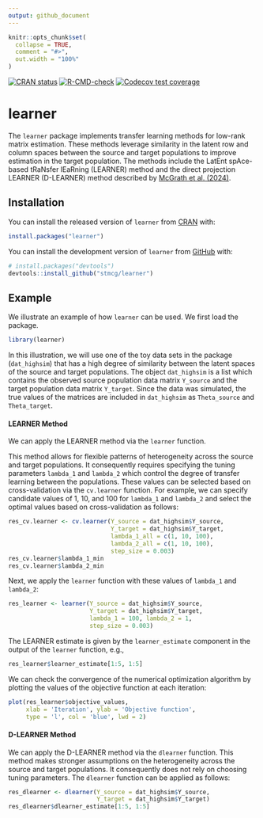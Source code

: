 ```yaml
---
output: github_document
---
```


<!-- README.md is generated from README.Rmd. Please edit that file -->

```r
knitr::opts_chunk$set(
  collapse = TRUE,
  comment = "#>",
  out.width = "100%"
)
```

<!-- badges: start -->
[![CRAN status](https://www.r-pkg.org/badges/version/learner)](https://CRAN.R-project.org/package=learner)
[![R-CMD-check](https://github.com/stmcg/learner/actions/workflows/R-CMD-check.yaml/badge.svg)](https://github.com/stmcg/learner/actions/workflows/R-CMD-check.yaml)
[![Codecov test coverage](https://codecov.io/gh/stmcg/learner/graph/badge.svg)](https://app.codecov.io/gh/stmcg/learner)
<!-- badges: end -->

# learner

The `learner` package implements transfer learning methods for low-rank matrix estimation. These methods leverage similarity in the latent row and column spaces between the source and target populations to improve estimation in the target population. The methods include the LatEnt spAce-based tRaNsfer lEaRning (LEARNER) method and the direct projection LEARNER (D-LEARNER) method described by [McGrath et al. (2024)](https://doi.org/10.48550/arXiv.2412.20605).

## Installation

You can install the released version of `learner` from [CRAN](https://CRAN.R-project.org/package=learner) with:
``` r
install.packages("learner")
```

You can install the development version of `learner` from [GitHub](https://github.com/stmcg/learner) with:

``` r
# install.packages("devtools")
devtools::install_github("stmcg/learner")
```

## Example

We illustrate an example of how `learner` can be used. We first load the package.
```r
library(learner)
```

In this illustration, we will use one of the toy data sets in the package (`dat_highsim`) that has a high degree of similarity between the latent spaces of the source and target populations. The object `dat_highsim` is a list which contains the observed source population data matrix `Y_source` and the target population data matrix `Y_target`. Since the data was simulated, the true values of the matrices are included in `dat_highsim` as `Theta_source` and `Theta_target`.

#### LEARNER Method

We can apply the LEARNER method via the `learner` function. 

This method allows for flexible patterns of heterogeneity across the source and target populations. It consequently requires specifying the tuning parameters `lambda_1` and `lambda_2` which control the degree of transfer learning between the populations. These values can be selected based on cross-validation via the `cv.learner` function. For example, we can specify candidate values of 1, 10, and 100 for `lambda_1` and `lambda_2` and select the optimal values based on cross-validation as follows:
```r
res_cv.learner <- cv.learner(Y_source = dat_highsim$Y_source, 
                             Y_target = dat_highsim$Y_target, 
                             lambda_1_all = c(1, 10, 100), 
                             lambda_2_all = c(1, 10, 100), 
                             step_size = 0.003)
res_cv.learner$lambda_1_min
res_cv.learner$lambda_2_min
```

Next, we apply the `learner` function with these values of `lambda_1` and `lambda_2`: 
```r
res_learner <- learner(Y_source = dat_highsim$Y_source, 
                       Y_target = dat_highsim$Y_target,
                       lambda_1 = 100, lambda_2 = 1, 
                       step_size = 0.003)
```
The LEARNER estimate is given by the `learner_estimate` component in the output of the `learner` function, e.g.,
```r
res_learner$learner_estimate[1:5, 1:5]
```
We can check the convergence of the numerical optimization algorithm by plotting the values of the objective function at each iteration:
```r
plot(res_learner$objective_values, 
     xlab = 'Iteration', ylab = 'Objective function',
     type = 'l', col = 'blue', lwd = 2)
```


#### D-LEARNER Method

We can apply the D-LEARNER method via the `dlearner` function. This method makes stronger assumptions on the heterogeneity across the source and target populations. It consequently does not rely on choosing tuning parameters. The `dlearner` function can be applied as follows:
```r
res_dlearner <- dlearner(Y_source = dat_highsim$Y_source, 
                         Y_target = dat_highsim$Y_target)
res_dlearner$dlearner_estimate[1:5, 1:5]
```


